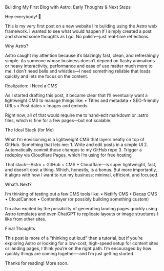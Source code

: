 Building My First Blog with Astro: Early Thoughts & Next Steps

Hey everybody! 👋

This is my very first post on a new website I’m building using the Astro web framework. I wanted to see what would happen if I simply created a post and shared some thoughts as I go. No polish—just real-time reflections.

Why Astro?

Astro caught my attention because it’s blazingly fast, clean, and refreshingly simple. As someone whose business doesn’t depend on flashy animations or heavy interactivity, performance and ease of use matter much more to me. I don’t need bells and whistles—I need something reliable that loads quickly and lets me focus on the content.

Realization: I Need a CMS

As I started drafting this post, it became clear that I’ll eventually want a lightweight CMS to manage things like:
	•	Titles and metadata
	•	SEO-friendly URLs
	•	Post dates
	•	Images and embeds

Right now, all of that would require me to hand-edit markdown or .astro files, which is fine for a few pages—but not scalable.

The Ideal Stack (for Me)

What I’m envisioning is a lightweight CMS that layers neatly on top of GitHub. Something that lets me:
	1.	Write and edit posts in a simple UI
	2.	Automatically commit those changes to my GitHub repo
	3.	Trigger a redeploy via Cloudflare Pages, which I’m using for free hosting

That stack—Astro + GitHub + CMS + Cloudflare—is super lightweight, fast, and doesn’t cost a thing. Which, honestly, is a bonus. But more importantly, it aligns with how I want to run my business: minimal, efficient, and focused.

What’s Next?

I’m thinking of testing out a few CMS tools like:
	•	Netlify CMS
	•	Decap CMS
	•	CloudCannon
	•	Contentlayer (or possibly building something custom)

I’m also excited by the possibility of generating landing pages quickly using Astro templates and even ChatGPT to replicate layouts or image structures I like from other sites.

Final Thoughts

This post is more of a “thinking out loud” than a tutorial, but if you’re exploring Astro or looking for a low-cost, high-speed setup for content sites or landing pages, I think you’re on the right path. I’m encouraged by how quickly things are coming together—and I’m just getting started.

Thanks for reading! More soon.
